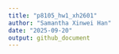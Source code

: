 ```yaml
---
title: "p8105_hw1_xh2601"
author: "Samantha Xinwei Han"
date: "2025-09-20"
output: github_document
---
```



